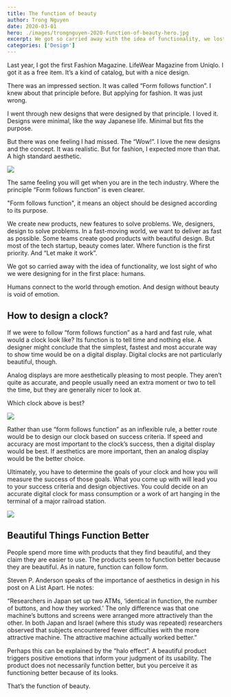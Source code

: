 ```yaml
---
title: The function of beauty
author: Trong Nguyen
date: 2020-03-01
hero: ./images/trongnguyen-2020-function-of-beauty-hero.jpg
excerpt: We got so carried away with the idea of functionality, we lost sight of who we were designing for in the first place, humans
categories: ['Design']
---
```


Last year, I got the first Fashion Magazine. LifeWear Magazine from Uniqlo. I got it as a free item. It’s a kind of catalog, but with a nice design.

There was an impressed section. It was called “Form follows function”. I knew about that principle before. But applying for fashion. It was just wrong.

I went through new designs that were designed by that principle. I loved it. Designs were minimal, like the way Japanese life. Minimal but fits the purpose.

But there was one feeling I had missed. The “Wow!”. I love the new designs and the concept. It was realistic. But for fashion, I expected more than that. A high standard aesthetic.

<div class="Image__Small">
  <img src="./images/trongnguyen-2020-function-of-beauty-1.jpg" />
</div>

The same feeling you will get when you are in the tech industry. Where the principle “Form follows function” is even clearer.

"Form follows function", it means an object should be designed according to its purpose.

We create new products, new features to solve problems. We, designers, design to solve problems. In a fast-moving world, we want to deliver as fast as possible. Some teams create good products with beautiful design. But most of the tech startup, beauty comes later. Where function is the first priority. And “Let make it work”.

We got so carried away with the idea of functionality, we lost sight of who we were designing for in the first place: humans.

Humans connect to the world through emotion. And design without beauty is void of emotion.

## How to design a clock?
If we were to follow “form follows function” as a hard and fast rule, what would a clock look like? Its function is to tell time and nothing else. A designer might conclude that the simplest, fastest and most accurate way to show time would be on a digital display. Digital clocks are not particularly beautiful, though.

Analog displays are more aesthetically pleasing to most people. They aren’t quite as accurate, and people usually need an extra moment or two to tell the time, but they are generally nicer to look at.

Which clock above is best?

<div class="Image__Small">
  <img src="./images/trongnguyen-2020-function-of-beauty-2.jpg" />
</div>

Rather than use “form follows function” as an inflexible rule, a better route would be to design our clock based on success criteria. If speed and accuracy are most important to the clock’s success, then a digital display would be best. If aesthetics are more important, then an analog display would be the better choice.

Ultimately, you have to determine the goals of your clock and how you will measure the success of those goals. What you come up with will lead you to your success criteria and design objectives. You could decide on an accurate digital clock for mass consumption or a work of art hanging in the terminal of a major railroad station.

<div class="Image__Large">
  <img src="./images/trongnguyen-2020-function-of-beauty-3.jpg" />
</div>

## Beautiful Things Function Better
People spend more time with products that they find beautiful, and they claim they are easier to use. The products seem to function better because they are beautiful. As in nature, function can follow form.

Steven P. Anderson speaks of the importance of aesthetics in design in his post on A List Apart. He notes:

“Researchers in Japan set up two ATMs, ‘identical in function, the number of buttons, and how they worked.’ The only difference was that one machine’s buttons and screens were arranged more attractively than the other. In both Japan and Israel (where this study was repeated) researchers observed that subjects encountered fewer difficulties with the more attractive machine. The attractive machine actually worked better.”  

Perhaps this can be explained by the “halo effect”. A beautiful product triggers positive emotions that inform your judgment of its usability. The product does not necessarily function better, but you perceive it as functioning better because of its looks.

That’s the function of beauty.

